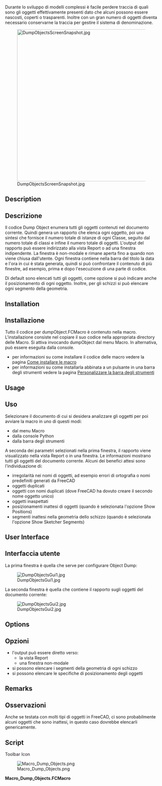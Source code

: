 <languages/>

<div class="mw-translate-fuzzy">
{{Macro/it
|Name=Macro Dump Objects
|Translate=Elenca oggetti
|Description=Questa macro genera un elenco di tutti gli oggetti del documento corrente. L'elenco può apparire nella finestra dei Rapporti o in una finestra indipendente.
|Author=Piffpoof
|Version=1.0
|Date=2015-03-02
|FCVersion= <= 0.17
|Download=[https://www.freecadweb.org/wiki/images/2/2e/Macro_Dump_Objects.png ToolBar Icon]
}}
</div>

<div class="mw-translate-fuzzy">
Durante lo sviluppo di modelli complessi è facile perdere traccia di quali sono gli oggetti effettivamente presenti dato che alcuni possono essere nascosti, coperti o trasparenti. Inoltre con un gran numero di oggetti diventa necessario conservarne la traccia per gestire il sistema di denominazione.
</div>

[[File:DumpObjectsScreenSnapshot.jpg|500px]]

==Description==

<div class="mw-translate-fuzzy">
==Descrizione==
Il codice Dump Object enumera tutti gli oggetti contenuti nel documento corrente. Quindi genera un rapporto che elenca ogni oggetto, poi una sintesi che fornisce il numero totale di istanze di ogni Classe, seguito dal numero totale di classi e infine il numero totale di oggetti. L'output del rapporto può essere indirizzato alla vista Report o ad una finestra indipendente. La finestra è non-modale e rimane aperta fino a quando non viene chiusa dall'utente. Ogni finestra contiene nella barra del titolo la data e l'ora in cui è stata generata, quindi si può confrontare il contenuto di più finestre, ad esempio, prima e dopo l'esecuzione di una parte di codice.
</div>

Di default sono elencati tutti gli oggetti, come opzione si può indicare anche il posizionamento di ogni oggetto. Inoltre, per gli schizzi si può elencare ogni segmento della geometria.

==Installation==

<div class="mw-translate-fuzzy">
==Installazione==
Tutto il codice per dumpObject.FCMacro è contenuto nella macro. L'installazione consiste nel copiare il suo codice nella appropriata directory delle Macro. Si attiva invocando dumpObject dal menu Macro. In alternativa, può essere eseguita dalla console.
* per informazioni su come installare il codice delle macro vedere la pagina [[How to install macros/it|Come installare le macro]] 
* per informazioni su come installarla abbinata a un pulsante in una barra degli strumenti vedere la pagina [[Customize_Toolbars/it|Personalizzare la barra degli strumenti]]
</div>

==Usage==

<div class="mw-translate-fuzzy">
==Uso==
Selezionare il documento di cui si desidera analizzare gli oggetti per poi avviare la macro in uno di questi modi:
* dal menu Macro
* dalla console Python
* dalla barra degli strumenti
</div>

A seconda dei parametri selezionati nella prima finestra, il rapporto viene visualizzato nella vista Report o in una finestra.
Le informazioni mostrano tutti gli oggetti del documento corrente. Alcuni dei benefici attesi sono l'individuazione di:

* irregolarità nei nomi di oggetti, ad esempio errori di ortografia o nomi predefiniti generati da FreeCAD
* oggetti duplicati
* oggetti con nomi duplicati (dove FreeCAD ha dovuto creare il secondo nome oggetto unico)
* oggetti inaspettati
* posizionamenti inattesi di oggetti (quando è selezionata l'opzione Show Positions)
* segmenti inattesi nella geometria dello schizzo (quando è selezionata l'opzione Show Sketcher Segments)

==User Interface==

<div class="mw-translate-fuzzy">
==Interfaccia utente==
La prima finestra è quella che serve per configurare Object Dump:
</div>

[[File:DumpObjectsGui1.jpg]]

La seconda finestra è quella che contiene il rapporto sugli oggetti del documento corrente:

[[File:DumpObjectsGui2.jpg]]

==Options==

<div class="mw-translate-fuzzy">
==Opzioni==
* l'output può essere diretto verso:
** la vista Report
** una finestra non-modale
* si possono elencare i segmenti della geometria di ogni schizzo
* si possono elencare le specifiche di posizionamento degli oggetti
</div>

==Remarks==

<div class="mw-translate-fuzzy">
==Osservazioni==
Anche se testata con molti tipi di oggetti in FreeCAD, ci sono probabilmente alcuni oggetti che sono inattesi, in questo caso dovrebbe elencarli genericamente.
</div>

==Script== 

Toolbar Icon

[[Image:Macro_Dump_Objects.png]]

'''Macro_Dump_Objects.FCMacro'''

{{MacroCode|code=
#
#                       Dump Object
#                       v 0.3 - 14/01/2023 conversion to PySide2
#                       v 0.2 - added report to CSV file
#                       v 0.1 - added report to window
#                       v 0.0 - report to Report view
#
#***********************************************************************************
# routine to dump object space for Geometric model in the currently active file
#
__title__   = "Dump_Objects"
__author__  = "Piffpoof"
__url__     = "https://wiki.freecadweb.org/Macro_Dump_Objects"
__version__ = "0.3"
__date__    = "2023/01/14"    #YYYY/MM/DD
#

# import statements
from PySide2 import QtWidgets, QtGui, QtCore
from PySide2.QtWidgets import * #QDialog , QLineEdit, QPushButton, QApplication
from datetime import datetime       # datestamp on output window
from os.path import expanduser      # output directory for CSV
import math
# UI Class definitions

class configureMacro(QtWidgets.QDialog):
    """"""
    def __init__(self):
        super(configureMacro, self).__init__()
        self.initUI()
    def initUI(self):
        self.result         = None
        # set up display only field for selected path type
        self.cbss           = QtWidgets.QCheckBox("Show Sketcher Segments?", self)
        self.cbss.move(20,20)
        self.cbp            = QtWidgets.QCheckBox("Show Positions?", self)
        self.cbp.move(220,20)
        self.pathTypeLbl    = QtWidgets.QLabel("Select Report Destination:", self)
        self.pathTypeLbl.move(20, 70)
        # cancel button
        cancelButton = QtWidgets.QPushButton('Cancel', self)
        cancelButton.clicked.connect(self.onCancel)
        cancelButton.move(10, 100)
        # button #1
        button1 = QtWidgets.QPushButton(choice1, self)
        button1.clicked.connect(self.onBtn1)
        button1.move(120, 100)
        # button #2
        button2 = QtWidgets.QPushButton(choice2, self)
        button2.clicked.connect(self.onBtn2)
        button2.move(235, 100)
        # button #3
        button3 = QtWidgets.QPushButton(choice3, self)
        button3.clicked.connect(self.onBtn3)
        button3.move(327, 100)
        # define window     xLoc,yLoc,xDim,yDim
        self.setGeometry(   250, 250, 435, 150)
        self.setWindowTitle("Select a Report Destination")
        self.setWindowFlags(QtCore.Qt.WindowStaysOnTopHint)
        self.show()
    def onCancel(self):
        self.result = "cancelled"
        self.close()
    def onBtn1(self):
        self.result = choice1
        self.close()
    def onBtn2(self):
        self.result = choice2
        self.close()
    def onBtn3(self):
        self.result = choice3
        self.close()

class DisplayText(QtWidgets.QWidget):
    """"""
    def __init__(self, textToDisplay):
        self.text = textToDisplay
        super(DisplayText, self).__init__()
        self.initUI(textToDisplay)
    def initUI(self, textToDisplay):
        """Constructor"""
        self.textToDisplay = textToDisplay
        # some window dimensions
        self.windowHome = screenWidth * 0.05
        self.windowWidth = screenWidth * 0.9
        self.windowHeight = 400
        self.fieldMargin = 40
        # some column titles
        columnLabels = QtWidgets.QLabel(formatPrintLine("Type / WB","Shape","User Supplied Label","Name"))
        columnLabels.setFont('Courier')
        # set up text editing widget
        text_editor = QtWidgets.QTextEdit(self)
        #self.setCentralWidget(self.text_editor)
        text_editor.setFont('Courier')
        text_editor.setLineWrapMode(QtWidgets.QTextEdit.NoWrap)
        text_editor.move(self.fieldMargin,self.fieldMargin)
        text_editor.move(0,self.fieldMargin)
        text_editor.resize(self.windowWidth-(2*self.fieldMargin),self.windowHeight-(2*self.fieldMargin))
        text_editor.resize(self.windowWidth,self.windowHeight-(2*self.fieldMargin))
        text_editor.append(self.textToDisplay)
        # set up the layout
        vBox = QtWidgets.QVBoxLayout()
        vBox.addWidget(columnLabels)
        vBox.addWidget(text_editor)
        self.setLayout(vBox)
        # define window     xLoc,yLoc,xDim,yDim
        self.setGeometry(   self.windowHome, self.windowHome, self.windowWidth, self.windowHeight)
        self.setWindowTitle("Object Dump of '" + FreeCADGui.ActiveDocument.Document.Label + "' at " + str(datetime.now()))
        self.show()
    #----------------------------------------------------------------------
    def onOk(self):
        self.close()

# Class definitions

# Function Definitions

def countObjects():
    printList = list()
    objectTypeTable = {}
    # build up dictionary of different classes and keep a count
    for obj in FreeCAD.ActiveDocument.Objects:
        if objectTypeTable.__contains__(obj.TypeId):
            objectTypeTable[obj.TypeId] = objectTypeTable[obj.TypeId]+1
        else:
            objectTypeTable[obj.TypeId] = 1
        wb = obj.TypeId[0:obj.TypeId.find("::")]
        shape = obj.TypeId[obj.TypeId.find("::")+2:]
        #print wb + "---" + shape
        placementString = ""
        if obj.TypeId == "Sketcher::SketchObject":
            printList.append(formatPrintLine("Sketch", "", str(obj.Label)))
            if showSketcherSegmentsFlag:
                for i in obj.Geometry:
                    printList.append(formatPrintLine("", " -segment", str(i)))
        elif wb == "Part":
            if showPlacementFlag:
                placementString = str(obj.Placement)
            if shape in ("Cylinder", "Cut", "Box", "Fuse", "Loft", "Feature", "FeaturePython", "Part2DObjectPython"):
                printList.append(formatPrintLine(wb, shape, str(obj.Label), str(obj.Name)))
            else: # print shapes not in list above
                printList.append(formatPrintLine(str(obj.TypeId), "", str(obj.Label), str(obj.Name)))
        elif wb == "PartDesign":
            if showPlacementFlag:
                placementString = str(obj.Placement)
            if shape in ("Pad", "Feature", "Fillet", "Part2DObjectPython"):
                printList.append(formatPrintLine(wb, shape, str(obj.Label), str(obj.Name)))
            else: # print shapes not in list above
                printList.append(formatPrintLine(str(obj.TypeId), "", str(obj.Label), str(obj.Name)))
        elif obj.TypeId == "App::DocumentObjectGroup":
            printList.append(formatPrintLine("Group", "", str(obj.Label)))
        elif obj.TypeId == "Image::ImagePlane":
            printList.append(formatPrintLine(wb, shape, str(obj.Label), str(obj.Name)))     
        else: # print workbench shapes not in lists above
            printList.append(formatPrintLine(str(obj.TypeId), str(obj.Label), str(obj.Name)))
        if showPlacementFlag and len(placementString)!=0:
            printList.append(formatPrintLineMax("", " -placement", placementString))

    printList.append("")
    printList.append(summarySeparator)
    from collections import OrderedDict
    sortedByTags = OrderedDict(sorted(objectTypeTable.items(), key=lambda x: x[1], reverse=True))
    for k, v in sortedByTags.items():
        printList.append(formatPrintLineSum(k,v))
    printList.append("")
    objectClassCount = 0; objectTotalCount = 0
    for i in objectTypeTable:
        objectTotalCount = objectTotalCount + objectTypeTable[i]
    objectCLassCount = len(objectTypeTable)
    printList.append(formatPrintLineSum("Object Class Total is ", str(objectCLassCount)))
    printList.append(formatPrintLineSum("Object Total is ", str(objectTotalCount)))
    printList.append(summarySeparator)
    return printList

def formatPrintLineSum(a,b):
    return printLineFormatter(2, a, str(b), "", "")

def formatPrintLineMax(a,b,c):
    return printLineFormatter(1, a, b, "", "")

def formatPrintLine(a,b,c, *args):
    d = ""
    if len(args)==1:
        d = args[0]
    return printLineFormatter(0, a, b, c, d)

def printLineFormatter(flag,a,b,c,d):
    # flag = 0  standard print, spread values over 4 columns
    # flag = 1  printing verbose things like Sketch details or Placements, combine columns 3 & 4
    # flag = 2  printing the summary lines, combine columns 1 & 2
    suffix = ""
    if csvFlag:
        pfs2 = printFormatString2csv
        pfs3 = printFormatString3csv
        pfs4 = printFormatString4csv
    else:
        pfs2 = printFormatString2
        pfs3 = printFormatString3
        pfs4 = printFormatString4
    if flag==0:
        aa = a[:f1]
        bb = b[:f2]
        cc = c[:f3]
        dd = d[:f4]
        return pfs4.format(aa,bb,cc,dd)
    elif flag==1:
        aa = a[:f1]
        bb = b[:f2]
        cc = c[:f3+f4]
        dd = d[:f4]
        return pfs3.format(aa,bb,cc)
    else:
        print(a)
        aa = a[:f1+f2]
        bb = b[:f3+f4]
        return pfs2.format(aa,bb)

# Constant definitions
# set some field widths
screenWidth = QtWidgets.QDesktopWidget().screenGeometry().width()
global f1, f2, f3, f4
# f1 = 15; f2 = 25; f3 = 45; f4 = 25 # 110 columns in 1000 pixels
f1 = math.floor(15*screenWidth/1000); f2 = math.floor(25*screenWidth/1000); f3 = math.floor(45*screenWidth/1000); f4 = math.floor(25*screenWidth/1000)
# and some print format strings
global printFormatString2, printFormatString3, printFormatString4
global printFormatString2csv, printFormatString3csv, printFormatString4csv
printFormatString2 = "{0:<"+str(f1+f2)+"} {1:<"+str(f3)+"}"
printFormatString2csv = "{0}, {1}"
printFormatString3 = "{0:<"+str(f1)+"} {1:<"+str(f2)+"} {2:<"+str(f3+f4)+"}"
printFormatString3csv = "{0}, {1}, {2}"
printFormatString4 = "{0:<"+str(f1)+"} {1:<"+str(f2)+"} {2:<"+str(f3)+"} {3:<"+str(f4)+"}"
printFormatString4csv = "{0}, {1}, {2}, {3}"
# some button labels that are checked in the code
global choice1, choice2, choice3, csvFlag
choice1 = "Report View"; choice2 = "CSV File"; choice3 = "Window"
csvFlag = False
summarySeparator = "======================================================="
summarySeparatorCsv = "-------------------------------------------------------"
# code ***********************************************************************************
if FreeCAD.ActiveDocument != None:
    # ask if to window or to Report View...
    form = configureMacro()
    form.exec_()
    showSketcherSegmentsFlag = False
    if form.cbss.isChecked():
        showSketcherSegmentsFlag = True
    showPlacementFlag = False
    if form.cbp.isChecked():
        showPlacementFlag = True
    if form.result == choice2:
        csvFlag = True
        showSketcherSegmentsFlag = False
        showPlacementFlag = False
        summarySeparator = summarySeparatorCsv
    printList = countObjects()
    if form.result == choice1: # report to Report View
        mainWindow = FreeCADGui.getMainWindow()
        dockWidgets = mainWindow.findChildren(QtWidgets.QDockWidget)
        reportViewFlag = False
        for dw in dockWidgets:
            if dw.objectName() == "Report view":
                reportViewFlag = True
        if reportViewFlag:
            print( printFormatString4.format(   "", "", "(User Supplied)", ""))
            print( printFormatString4.format(   "Type", "Shape", "Label", "Name"))
            print( "")
            for line in printList:
                print( line + "\n")
        else:
            QtWidgets.QMessageBox.information(None,"","Please use 'Menu->View->Views->Report view' to open the 'Report view'")
    if form.result == choice2: # report to CSV file
        filePath = QtWidgets.QFileDialog.getSaveFileName(parent=None,caption="Save CSV file as",dir=expanduser("~"),filter="*.csv")
        file = open(filePath[0],"w")
        for line in printList:
            file.write(line + "\n")
        file.close()
    if form.result == choice3: # report to window
        #----------------------------------------------------------------------
        longPrintLine = ""
        for line in printList:
            longPrintLine = longPrintLine + line + "\n"
        form = DisplayText(longPrintLine)
#
#OS: Windows 10 Version 2009
#Word size of FreeCAD: 64-bit
#Version: 0.21.0.31513 (Git)
#Build type: Release
#Branch: master
#Hash: b2ab8edba4bfd71681e639f8c3f1105066bed4c7
#Python 3.10.8, Qt 5.15.4, Coin 4.0.0, Vtk 9.1.0, OCC 7.6.3
#
#thus ends the macro... 

}}
{{clear}}